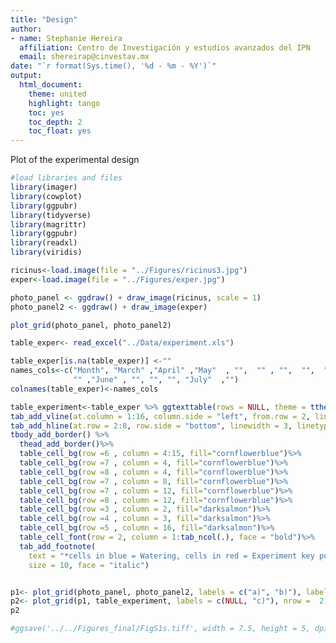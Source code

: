 ```yaml
---
title: "Design"
author: 
- name: Stephanie Hereira
  affiliation: Centro de Investigación y estudios avanzados del IPN
  email: shereirap@cinvestav.mx
date: "`r format(Sys.time(), '%d - %m - %Y')`"
output:
  html_document:
    theme: united
    highlight: tango
    toc: yes
    toc_depth: 2
    toc_float: yes
---
```


Plot of the experimental design

```r
#load libraries and files
library(imager)
library(cowplot)
library(ggpubr)
library(tidyverse)
library(magrittr)
library(ggpubr)
library(readxl)
library(viridis)

ricinus<-load.image(file = "../Figures/ricinus3.jpg")
exper<-load.image(file = "../Figures/exper.jpg")

photo_panel <- ggdraw() + draw_image(ricinus, scale = 1)
photo_panel2 <- ggdraw() + draw_image(exper)

plot_grid(photo_panel, photo_panel2)

table_exper<- read_excel("../Data/experiment.xls")

table_exper[is.na(table_exper)] <-""
names_cols<-c("Month", "March" ,"April" ,"May"  , "",  "" , "",  "",  ""  ,
              "" ,"June" , "", "", "", "July"  ,"")
colnames(table_exper)<-names_cols 

table_experiment<-table_exper %>% ggtexttable(rows = NULL, theme = ttheme("blank"))%>%
tab_add_vline(at.column = 1:16, column.side = "left", from.row = 2, linetype = 2)%>%
tab_add_hline(at.row = 2:8, row.side = "bottom", linewidth = 3, linetype = 1) %>% 
tbody_add_border() %>%
  thead_add_border()%>%
  table_cell_bg(row =6 , column = 4:15, fill="cornflowerblue")%>%
  table_cell_bg(row =7 , column = 4, fill="cornflowerblue")%>%
  table_cell_bg(row =8 , column = 4, fill="cornflowerblue")%>%
  table_cell_bg(row =7 , column = 8, fill="cornflowerblue")%>%
  table_cell_bg(row =7 , column = 12, fill="cornflowerblue")%>%
  table_cell_bg(row =8 , column = 12, fill="cornflowerblue")%>%
  table_cell_bg(row =3 , column = 2, fill="darksalmon")%>%
  table_cell_bg(row =4 , column = 3, fill="darksalmon")%>%
  table_cell_bg(row =5 , column = 16, fill="darksalmon")%>%
  table_cell_font(row = 2, column = 1:tab_ncol(.), face = "bold")%>%
  tab_add_footnote(
    text = "*cells in blue = Watering, cells in red = Experiment key points",
    size = 10, face = "italic")


p1<- plot_grid(photo_panel, photo_panel2, labels = c("a)", "b)"), label_size = 20, rel_widths = c(3,1), label_x = -0.02)
p2<- plot_grid(p1, table_experiment, labels = c(NULL, "c)"), nrow =  2, label_size = 20, rel_heights = c(1.5,1), label_y = 0.2)
p2

#ggsave('../../Figures_final/FigS1s.tiff', width = 7.5, height = 5, dpi = 300, plot = p2)

```

